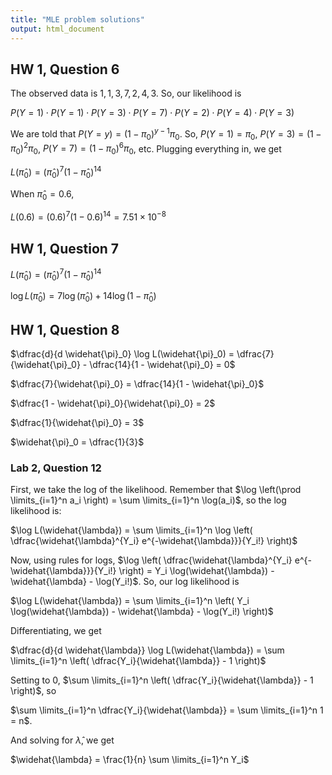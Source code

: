 ```yaml
---
title: "MLE problem solutions"
output: html_document
---
```


## HW 1, Question 6

The observed data is $1, 1, 3, 7, 2, 4, 3$. So, our likelihood is

$P(Y = 1) \cdot P(Y = 1) \cdot P(Y = 3) \cdot P(Y = 7) \cdot P(Y = 2) \cdot P(Y = 4) \cdot P(Y = 3)$

We are told that $P(Y = y) = (1 - \pi_0)^{y-1} \pi_0$. So, $P(Y = 1) = \pi_0$, $P(Y = 3) = (1 - \pi_0)^2 \pi_0$, $P(Y = 7) = (1 - \pi_0)^6 \pi_0$, etc. Plugging everything in, we get

$L(\widehat{\pi}_0) = (\widehat{\pi}_0)^7 (1 - \widehat{\pi}_0)^{14}$


When $\widehat{\pi}_0 = 0.6$,

$L(0.6) = (0.6)^7(1 - 0.6)^{14} = 7.51 \times 10^{-8}$


## HW 1, Question 7

$L(\widehat{\pi}_0) = (\widehat{\pi}_0)^7 (1 - \widehat{\pi}_0)^{14}$

$\log L(\widehat{\pi}_0) = 7 \log (\widehat{\pi}_0) + 14 \log (1 - \widehat{\pi}_0)$


## HW 1, Question 8

$\dfrac{d}{d \widehat{\pi}_0} \log L(\widehat{\pi}_0) = \dfrac{7}{\widehat{\pi}_0} - \dfrac{14}{1 - \widehat{\pi}_0} = 0$

$\dfrac{7}{\widehat{\pi}_0} = \dfrac{14}{1 - \widehat{\pi}_0}$

$\dfrac{1 - \widehat{\pi}_0}{\widehat{\pi}_0} = 2$

$\dfrac{1}{\widehat{\pi}_0} = 3$

$\widehat{\pi}_0 = \dfrac{1}{3}$

### Lab 2, Question 12

First, we take the log of the likelihood. Remember that $\log \left(\prod \limits_{i=1}^n a_i \right) = \sum \limits_{i=1}^n \log(a_i)$, so the log likelihood is:

$\log L(\widehat{\lambda}) = \sum \limits_{i=1}^n \log \left( \dfrac{\widehat{\lambda}^{Y_i} e^{-\widehat{\lambda}}}{Y_i!} \right)$

Now, using rules for logs, $\log \left( \dfrac{\widehat{\lambda}^{Y_i} e^{-\widehat{\lambda}}}{Y_i!} \right) = Y_i \log(\widehat{\lambda}) - \widehat{\lambda} - \log(Y_i!)$. So, our log likelihood is

$\log L(\widehat{\lambda}) = \sum \limits_{i=1}^n \left( Y_i \log(\widehat{\lambda}) - \widehat{\lambda} - \log(Y_i!) \right)$

Differentiating, we get

$\dfrac{d}{d \widehat{\lambda}} \log L(\widehat{\lambda}) = \sum \limits_{i=1}^n \left( \dfrac{Y_i}{\widehat{\lambda}} - 1 \right)$

Setting to 0, $\sum \limits_{i=1}^n \left( \dfrac{Y_i}{\widehat{\lambda}} - 1 \right)$, so

$\sum \limits_{i=1}^n \dfrac{Y_i}{\widehat{\lambda}} = \sum \limits_{i=1}^n 1 = n$.

And solving for $\widehat{\lambda}$, we get

$\widehat{\lambda} = \frac{1}{n} \sum \limits_{i=1}^n Y_i$